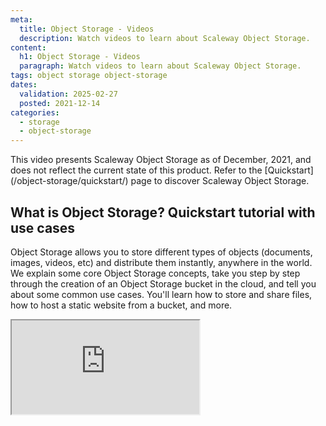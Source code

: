 ```yaml
---
meta:
  title: Object Storage - Videos
  description: Watch videos to learn about Scaleway Object Storage.
content:
  h1: Object Storage - Videos
  paragraph: Watch videos to learn about Scaleway Object Storage.
tags: object storage object-storage
dates:
  validation: 2025-02-27
  posted: 2021-12-14
categories:
  - storage
  - object-storage
---
```


<Message type="important">
This video presents Scaleway Object Storage as of December, 2021, and does not reflect the current state of this product. Refer to the [Quickstart](/object-storage/quickstart/) page to discover Scaleway Object Storage.
</Message>

## What is Object Storage? Quickstart tutorial with use cases

Object Storage allows you to store different types of objects (documents, images, videos, etc) and distribute them instantly, anywhere in the world. We explain some core Object Storage concepts, take you step by step through the creation of an Object Storage bucket in the cloud, and tell you about some common use cases. You'll learn how to store and share files, how to host a static website from a bucket, and more.

<Iframe src="https://www.youtube.com/embed/N5alUrJRrZU" title="YouTube video player" />
